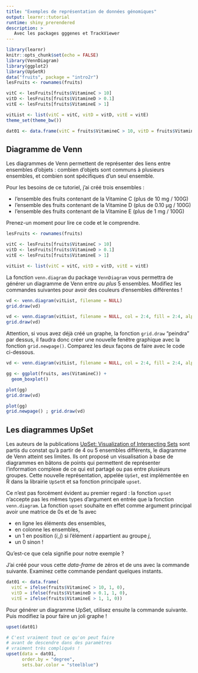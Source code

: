 ```yaml
---
title: "Exemples de représentation de données génomiques"
output: learnr::tutorial
runtime: shiny_prerendered
description: >
   Avec les packages gggenes et TrackViewer
---
```


```r
library(learnr)
knitr::opts_chunk$set(echo = FALSE)
library(VennDiagram)
library(ggplot2)
library(UpSetR)
data("fruits", package = "intro2r")
lesFruits <- rownames(fruits)

vitC <- lesFruits[fruits$VitamineC > 10]
vitD <- lesFruits[fruits$VitamineD > 0.1]
vitE <- lesFruits[fruits$VitamineE > 1]

vitList <- list(vitC = vitC, vitD = vitD, vitE = vitE)
theme_set(theme_bw())

dat01 <- data.frame(vitC = fruits$VitamineC > 10, vitD = fruits$VitamineD > 0.1, vitE = fruits$VitamineE > 1) + 0
```

## Diagramme de Venn

Les diagrammes de Venn permettent de représenter des liens entre ensembles d'objets : combien d'objets sont communs à plusieurs ensembles, et combien sont spécifiques d'un seul ensemble.

Pour les besoins de ce tutoriel, j'ai créé trois ensembles : 

* l'ensemble des fruits contenant de la Vitamine C (plus de 10 mg / 100G)
* l'ensemble des fruits contenant de la Vitamine D (plus de 0.10 µg / 100G)
* l'ensemble des fruits contenant de la Vitamine E
(plus de 1 mg / 100G)

Prenez-un moment pour lire ce code et le comprendre.

```r
lesFruits <- rownames(fruits)

vitC <- lesFruits[fruits$VitamineC > 10]
vitD <- lesFruits[fruits$VitamineD > 0.1]
vitE <- lesFruits[fruits$VitamineE > 1]

vitList <- list(vitC = vitC, vitD = vitD, vitE = vitE)
```

La fonction `venn.diagram` du package `VennDiagram` vous permettra de générer un diagramme de Venn entre *au plus* 5 ensembles. Modifiez les commandes suivantes pour avoir des couleurs d'ensembles différentes !


```r
vd <- venn.diagram(vitList, filename = NULL)
grid.draw(vd)
```

```r
vd <- venn.diagram(vitList, filename = NULL, col = 2:4, fill = 2:4, alpha = rep(0.4, 3))
grid.draw(vd)
```

Attention, si vous avez déjà créé un graphe, la fonction `grid.draw` "peindra" par dessus, il faudra donc créer une nouvelle fenêtre graphique avec la fonction `grid.newpage()`. Comparez les deux façons de faire avec le code ci-dessous.

```r
vd <- venn.diagram(vitList, filename = NULL, col = 2:4, fill = 2:4, alpha = rep(0.4, 3))
```


```r
gg <- ggplot(fruits, aes(VitamineC)) + 
  geom_boxplot()

plot(gg)
grid.draw(vd)

plot(gg)
grid.newpage() ; grid.draw(vd)
```

## Les diagrammes UpSet

Les auteurs de la publications [UpSet: Visualization of Intersecting Sets](https://ieeexplore.ieee.org/document/6876017) sont partis du constat qu'à partir de 4 ou 5 ensembles différents, le diagramme de Venn atteint ses limites. Ils ont proposé un visualisation à base de diagrammes en bâtons de points qui permettent de représenter l'information complexe de ce qui est partagé ou pas entre plusieurs groupes. Cette nouvelle représentation, appelée `UpSet`, est implémentée en R dans la librairie `UpSetR` et sa fonction principale `upset`.

Ce n'est pas forcément évident au premier regard : la fonction `upset` n'accepte pas les mêmes types d'argument en entrée que la fonction `venn.diagram`. La fonction `upset` souhaite en effet comme argument principal avoir une matrice de 0s et de 1s avec 

  * en ligne les éléments des ensembles,
  * en colonne les ensembles,
  * un 1 en position $(i,j)$ si l'élément $i$ appartient au groupe $j$,
  * un 0 sinon !
  
Qu'est-ce que cela signifie pour notre exemple ? 

J'ai créé pour vous cette *data-frame* de zéros et de uns avec la commande suivante. Examinez cette commande pendant quelques instants.

```r
dat01 <- data.frame(
  vitC = ifelse(fruits$VitamineC > 10, 1, 0), 
  vitD = ifelse(fruits$VitamineD > 0.1, 1, 0), 
  vitE = ifelse(fruits$VitamineE > 1, 1, 0))
```

Pour générer un diagramme UpSet, utilisez ensuite la commande suivante. Puis modifiez la pour faire un joli graphe !


```r
upset(dat01)
```

```r
# C'est vraiment tout ce qu'on peut faire
# avant de descendre dans des paramètres 
# vraiment très compliqués !
upset(data = dat01, 
      order.by = "degree", 
      sets.bar.color = "steelblue")
```


